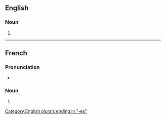 ==English==

===Noun===
{{head|en|noun form}}

# {{plural of|en|abyss}}

[[Category:English plurals ending in "-es"]]

----

==French==

===Pronunciation===
* {{audio|fr|LL-Q150 (fra)-Poslovitch-abysses.wav|Audio}}

===Noun===
{{head|fr|noun form|g=m}}

# {{plural of|fr|abysse}}